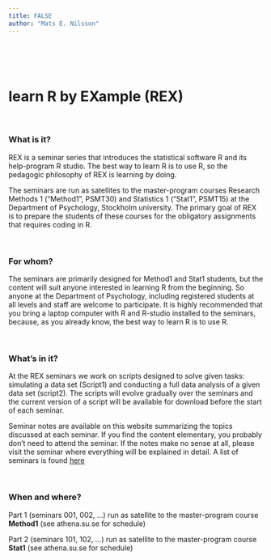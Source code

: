 ---
title: FALSE
author: "Mats E. Nilsson"
---

<br>   
<br> 

# learn R by EXample (REX)

<br> 

### What is it? 
REX is a seminar series that introduces the statistical software R and its 
help-program R studio. The best way to learn R is to use R,
so the pedagogic philosophy of REX is learning by doing.  

The seminars are run as satellites to the master-program
courses Research Methods 1 ("Method1", PSMT30) and Statistics 1 ("Stat1", PSMT15)
at the Department of Psychology, Stockholm university. The primary goal of REX is
to prepare the students of these courses for the obligatory assignments
that requires coding in R. 

<br> 

### For whom?
The seminars are primarily designed for Method1 and Stat1 students, but the
content will suit anyone interested in learning R from the beginning. So
anyone at the Department of Psychology, including registered students at all 
levels and staff are welcome to participate. It is highly recommended that you 
bring a laptop computer with R and R-studio installed to the seminars, because, 
as you already know, the best way to learn R is to use R. 


<br> 

### What's in it?
At the REX seminars we work on scripts designed to solve given tasks: simulating
a data set (Script1) and conducting a full data analysis of a 
given data set (script2). The scripts will evolve gradually over the seminars and 
the current version of a script will be available for download before the start
of each seminar.  

Seminar notes are available on this website summarizing the topics discussed
at each seminar. If you find the content elementary, you probably don't need to
attend the seminar. If the notes make no sense at all, please visit the seminar
where everything will be explained in detail. A list of seminars is found
[here](content.html) 


<br> 

### When and where?
Part 1 (seminars 001, 002, ...) run as satellite to the master-program course 
**Method1** (see athena.su.se for schedule)  

Part 2 (seminars 101, 102, ...) run as satellite to the master-program course 
**Stat1** (see athena.su.se for schedule)
 
